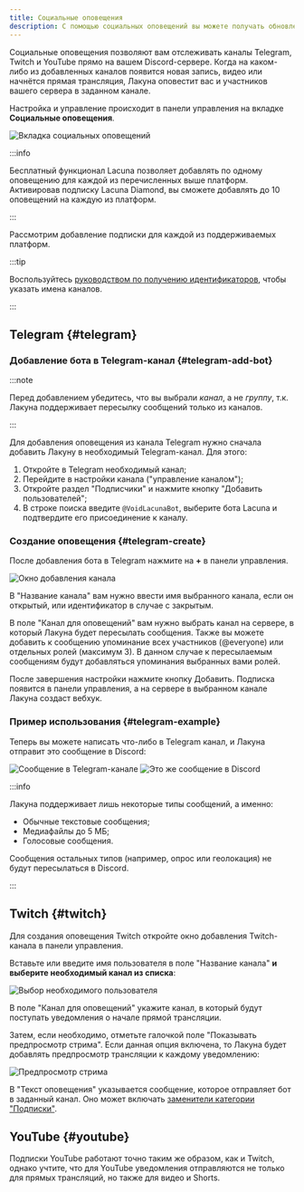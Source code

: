 ```yaml
---
title: Социальные оповещения
description: С помощью социальных оповещений вы можете получать обновления Telegram, Twitch или YouTube на своём сервере Discord
---
```


Социальные оповещения позволяют вам отслеживать каналы Telegram, Twitch и YouTube прямо на вашем Discord-сервере. Когда на каком-либо из добавленных каналов появится новая запись, видео или начнётся прямая трансляция, Лакуна оповестит вас и участников вашего сервера в заданном канале.

Настройка и управление происходит в панели управления на вкладке **Социальные оповещения**.

![Вкладка социальных оповещений](../static/img/dashboard-social-alerts-tab.png)

:::info

Бесплатный функционал Lacuna позволяет добавлять по одному оповещению для каждой из перечисленных выше платформ. Активировав подписку Lacuna Diamond, вы сможете добавлять до 10 оповещений на каждую из платформ.

:::

Рассмотрим добавление подписки для каждой из поддерживаемых платформ.

:::tip

Воспользуйтесь [руководством по получению идентификаторов](./guides/identifiers.mdx), чтобы указать имена каналов.

:::

## Telegram \{#telegram}

### Добавление бота в Telegram-канал \{#telegram-add-bot}

:::note

Перед добавлением убедитесь, что вы выбрали _канал_, а не _группу_, т.к. Лакуна поддерживает пересылку сообщений только из каналов.

:::

Для добавления оповещения из канала Telegram нужно сначала добавить Лакуну в необходимый Telegram-канал. Для этого:

1. Откройте в Telegram необходимый канал;
2. Перейдите в настройки канала ("управление каналом");
3. Откройте раздел "Подписчики" и нажмите кнопку "Добавить пользователей";
4. В строке поиска введите `@VoidLacunaBot`, выберите бота Lacuna и подтвердите его присоединение к каналу.

### Создание оповещения \{#telegram-create}

После добавления бота в Telegram нажмите на **+** в панели управления.

![Окно добавления канала](../static/img/dashboard-add-telegram-window.png)

В "Название канала" вам нужно ввести имя выбранного канала, если он открытый, или идентификатор в случае с закрытым.

В поле "Канал для оповещений" вам нужно выбрать канал на сервере, в который Лакуна будет пересылать сообщения. Также вы можете добавить к сообщению упоминание всех участников (@everyone) или отдельных ролей (максимум 3). В данном случае к пересылаемым сообщениям будут добавляться упоминания выбранных вами ролей.

После завершения настройки нажмите кнопку Добавить. Подписка появится в панели управления, а на сервере в выбранном канале Лакуна создаст вебхук.

### Пример использования \{#telegram-example}

Теперь вы можете написать что-либо в Telegram канал, и Лакуна отправит это сообщение в Discord:

![Сообщение в Telegram-канале](../static/img/telegram-msg-in-telegram.png)
![Это же сообщение в Discord](../static/img/telegram-msg-in-discord.png)

:::info

Лакуна поддерживает лишь некоторые типы сообщений, а именно:

- Обычные текстовые сообщения;
- Медиафайлы до 5 МБ;
- Голосовые сообщения.

Сообщения остальных типов (например, опрос или геолокация) не будут пересылаться в Discord.

:::

## Twitch \{#twitch}

Для создания оповещения Twitch откройте окно добавления Twitch-канала в панели управления.

Вставьте или введите имя пользователя в поле "Название канала" **и выберите необходимый канал из списка**:

![Выбор необходимого пользователя](../static/img/twitch-select-channel.png)

В поле "Канал для оповещений" укажите канал, в который будут поступать уведомления о начале прямой трансляции.

Затем, если необходимо, отметьте галочкой поле "Показывать предпросмотр стрима". Если данная опция включена, то Лакуна будет добавлять предпросмотр трансляции к каждому уведомлению:

![Предпросмотр стрима](../static/img/twitch-stream-preview.png)

В "Текст оповещения" указывается сообщение, которое отправляет бот в заданный канал. Оно может включать [заменители категории "Подписки"](./useful/replacers/data-types/subs.mdx).

## YouTube \{#youtube}

Подписки YouTube работают точно таким же образом, как и Twitch, однако учтите, что для YouTube уведомления отправляются не только для прямых трансляций, но также для видео и Shorts.
